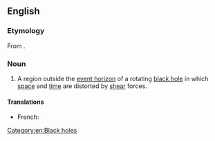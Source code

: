 ==English==
{{wikipedia}}

===Etymology===
From {{confix|en|ergo|sphere}}.

===Noun===
{{en-noun}}

# {{lb|en|physics}} A region outside the [[event horizon]] of a rotating [[black hole]] in which [[space]] and [[time]] are distorted by [[shear]] forces.

====Translations====
{{trans-top|region outside the event horizon of a black hole}}
{{trans-mid}}
* French: {{t|fr|ergosphère|f}}
{{trans-bottom}}

[[Category:en:Black holes]]